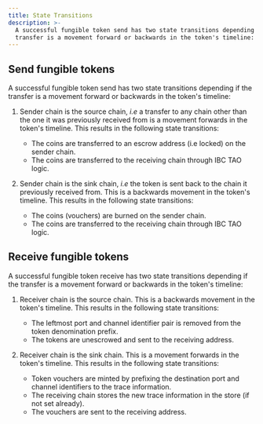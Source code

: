 ```yaml
---
title: State Transitions
description: >-
  A successful fungible token send has two state transitions depending if the
  transfer is a movement forward or backwards in the token's timeline:
---
```


## Send fungible tokens

A successful fungible token send has two state transitions depending if the transfer is a movement forward or backwards in the token's timeline:

1. Sender chain is the source chain, *i.e* a transfer to any chain other than the one it was previously received from is a movement forwards in the token's timeline. This results in the following state transitions:

   * The coins are transferred to an escrow address (i.e locked) on the sender chain.
   * The coins are transferred to the receiving chain through IBC TAO logic.

2. Sender chain is the sink chain, *i.e* the token is sent back to the chain it previously received from. This is a backwards movement in the token's timeline. This results in the following state transitions:

   * The coins (vouchers) are burned on the sender chain.
   * The coins are transferred to the receiving chain through IBC TAO logic.

## Receive fungible tokens

A successful fungible token receive has two state transitions depending if the transfer is a movement forward or backwards in the token's timeline:

1. Receiver chain is the source chain. This is a backwards movement in the token's timeline. This results in the following state transitions:

   * The leftmost port and channel identifier pair is removed from the token denomination prefix.
   * The tokens are unescrowed and sent to the receiving address.

2. Receiver chain is the sink chain. This is a movement forwards in the token's timeline. This results in the following state transitions:

   * Token vouchers are minted by prefixing the destination port and channel identifiers to the trace information.
   * The receiving chain stores the new trace information in the store (if not set already).
   * The vouchers are sent to the receiving address.
